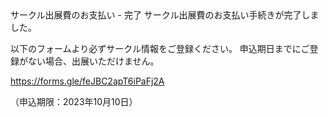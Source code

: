 
<SEO title="サークル出展費のお支払い完了"/>

<SectionHeader text="SUCCESS" pageHeader>
サークル出展費のお支払い - 完了
</SectionHeader>

<MdxContainer>
サークル出展費のお支払い手続きが完了しました。

以下のフォームより必ずサークル情報をご登録ください。
申込期日までにご登録がない場合、出展いただけません。

https://forms.gle/feJBC2apT6iPaFj2A

（申込期限：2023年10月10日）
</MdxContainer>


